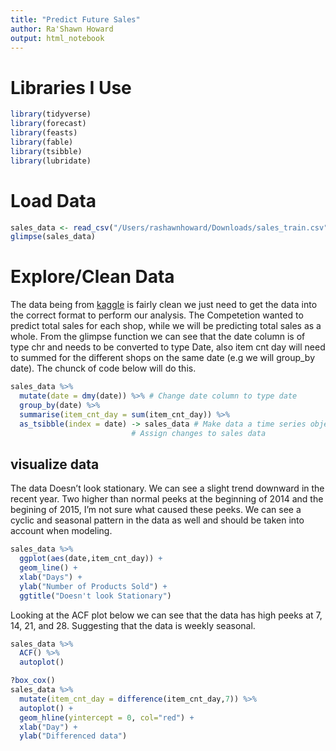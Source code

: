 ```yaml
---
title: "Predict Future Sales"
author: Ra'Shawn Howard
output: html_notebook
---
```


# Libraries I Use
```r
library(tidyverse)
library(forecast)
library(feasts)
library(fable)
library(tsibble)
library(lubridate)
```

# Load Data
```r
sales_data <- read_csv("/Users/rashawnhoward/Downloads/sales_train.csv")
glimpse(sales_data)
```

# Explore/Clean Data
The data being from [kaggle]("https://www.kaggle.com/c/competitive-data-science-predict-future-sales") is fairly clean we just need to get the data into the correct format to perform our analysis. The Competetion wanted to predict total sales for each shop, while we will be predicting total sales as a whole. From the glimpse function we can see that the date column is of type chr and needs to be converted to type Date, also item cnt day will need to summed for the different shops on the same date (e.g we will group_by date). The chunck of code below will do this.
```r
sales_data %>% 
  mutate(date = dmy(date)) %>% # Change date column to type date
  group_by(date) %>% 
  summarise(item_cnt_day = sum(item_cnt_day)) %>% 
  as_tsibble(index = date) -> sales_data # Make data a time series object (easier to work with)!
                           # Assign changes to sales data
```

## visualize data
The data Doesn't look stationary. We can see a slight trend downward in the recent year. Two higher than normal peeks at the beginning of 2014 and the begining of 2015, I'm not sure what caused these peeks. We can see a cyclic and seasonal pattern in the data as well and should be taken into account when modeling.
```r
sales_data %>% 
  ggplot(aes(date,item_cnt_day)) +
  geom_line() +
  xlab("Days") +
  ylab("Number of Products Sold") +
  ggtitle("Doesn't look Stationary")
```
Looking at the ACF plot below we can see that the data has high peeks at 7, 14, 21, and 28. Suggesting that the data is weekly seasonal.
```r
sales_data %>% 
  ACF() %>% 
  autoplot()
```

```r
?box_cox()
sales_data %>% 
  mutate(item_cnt_day = difference(item_cnt_day,7)) %>% 
  autoplot() + 
  geom_hline(yintercept = 0, col="red") +
  xlab("Day") +
  ylab("Differenced data")
```

